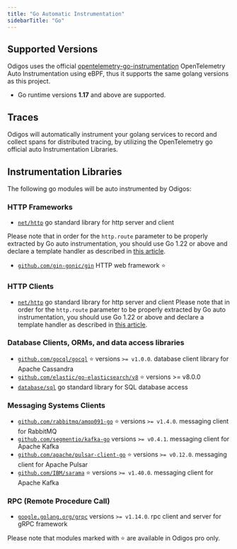 ```yaml
---
title: "Go Automatic Instrumentation"
sidebarTitle: "Go"
---
```


## Supported Versions

Odigos uses the official [opentelemetry-go-instrumentation](https://github.com/open-telemetry/opentelemetry-go-instrumentation) OpenTelemetry Auto Instrumentation using eBPF, thus it supports the same golang versions as this project.

- Go runtime versions **1.17** and above are supported.

## Traces

Odigos will automatically instrument your golang services to record and collect spans for distributed tracing, by utilizing the OpenTelemetry go official auto Instrumentation Libraries.

## Instrumentation Libraries

The following go modules will be auto instrumented by Odigos:

### HTTP Frameworks

- [`net/http`](https://pkg.go.dev/net/http) go standard library for http server and client

<Warning>Please note that in order for the `http.route` parameter to be properly extracted by Go auto instrumentation, 
you should use Go 1.22 or above and declare a template handler as described in [this article](https://go.dev/blog/routing-enhancements).</Warning>

- [`github.com/gin-gonic/gin`](https://pkg.go.dev/github.com/gin-gonic/gin) HTTP web framework ⭐️ 

### HTTP Clients

- [`net/http`](https://pkg.go.dev/net/http) go standard library for http server and client
<Warning>Please note that in order for the `http.route` parameter to be properly extracted by Go auto instrumentation, 
you should use Go 1.22 or above and declare a template handler as described in [this article](https://go.dev/blog/routing-enhancements).</Warning>


### Database Clients, ORMs, and data access libraries

- [`github.com/gocql/gocql`](https://pkg.go.dev/github.com/gocql/gocql) ⭐️ versions `>= v1.0.0`. database client library for Apache Cassandra
- [`github.com/elastic/go-elasticsearch/v8`](https://pkg.go.dev/github.com/elastic/go-elasticsearch/v8) ⭐️ versions >= v8.0.0
- [`database/sql`](https://pkg.go.dev/database/sql) go standard library for SQL database access

### Messaging Systems Clients

- [`github.com/rabbitmq/amqp091-go`](https://pkg.go.dev/github.com/rabbitmq/amqp091-go) ⭐️ versions `>= v1.4.0`. messaging client for RabbitMQ
- [`github.com/segmentio/kafka-go`](https://pkg.go.dev/github.com/segmentio/kafka-go) versions `>= v0.4.1`. messaging client for Apache Kafka
- [`github.com/apache/pulsar-client-go`](https://pkg.go.dev/github.com/apache/pulsar-client-go) ⭐️ versions `>= v0.12.0`. messaging client for Apache Pulsar
- [`github.com/IBM/sarama`](https://pkg.go.dev/github.com/IBM/sarama) ⭐️ versions `>= v1.40.0`. messaging client for Apache Kafka

### RPC (Remote Procedure Call)

- [`google.golang.org/grpc`](https://pkg.go.dev/google.golang.org/grpc) versions `>= v1.14.0`. rpc client and server for gRPC framework

Please note that modules marked with ⭐️ are available in Odigos pro only.
